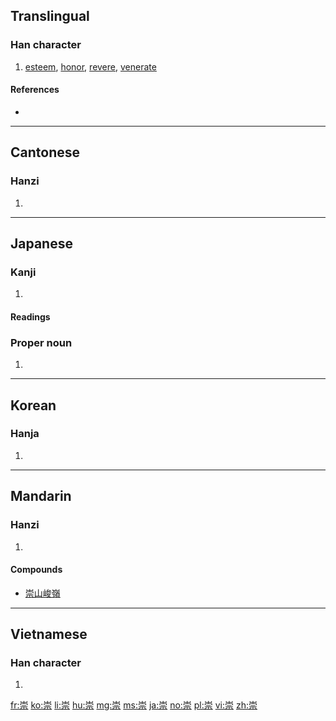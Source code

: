 {{also|祟}}
==Translingual==

===Han character===
{{Han char|rn=46|rad=山|as=08|sn=11|four=22901|canj=UJMF|ids=⿱山宗}}

# [[esteem]], [[honor]], [[revere]], [[venerate]]

====References====
* {{Han ref|kx=0313.010|dkj=08152|dj=0613.170|hdz=10782.140|uh=5D07|ud=23815|bh=B152|bd=45394}}

----

==Cantonese==

===Hanzi===
{{yue-hanzi|jyut=[[sung4]]|y=sung4}}

# {{defn|lang=yue|sort=山08}}

----

==Japanese==

===Kanji===
{{ja-kanji|grade=c|rs=山08}}

# {{defn|lang=ja|sort=山08}}

====Readings====
{{ja-readings|goon=[[ずう]] (zū)|kanon=[[しゅう]] (shū), [[そう]] (sō)|kanyoon=[[すう]] (sū), [[す]] (su)|kun=[[たかい]] (takai), [[あがめる]] (agameru), [[たっとぶ]] (tattobu)}}

===Proper noun===
{{ja-pos|たかし|proper}}

# {{given name|male|lang=ja|sort=たかし}}

----

==Korean==

===Hanja===
{{ko-hanja|hangeul=숭|rv=sung|mr=sung}}

# {{defn|lang=ko|sort=山08}}

----

==Mandarin==

===Hanzi===
{{cmn-hanzi|pin=[[chóng]] ([[chong2]])|wg=ch'ung<sup>2</sup>}}

# {{defn|lang=cmn|sort=山08}}

====Compounds====
{{top2}}
* [[崇山峻嶺]]
{{mid2}}
{{bottom}}

----

==Vietnamese==

===Han character===
{{vi-hantu|[[sùng]], [[sồng]], [[sung]], [[xùng]]|rs=山08}}

# {{defn|lang=vi|sort=山08}}

[[fr:崇]]
[[ko:崇]]
[[li:崇]]
[[hu:崇]]
[[mg:崇]]
[[ms:崇]]
[[ja:崇]]
[[no:崇]]
[[pl:崇]]
[[vi:崇]]
[[zh:崇]]